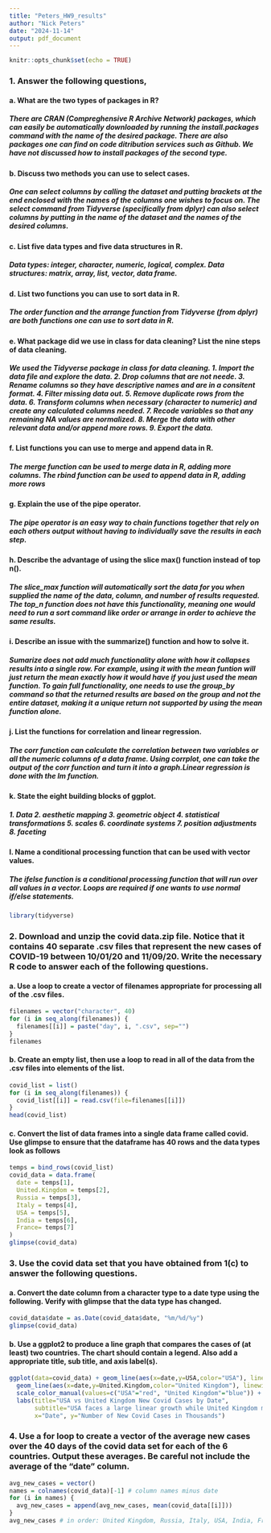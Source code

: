 ---
title: "Peters_HW9_results"
author: "Nick Peters"
date: "2024-11-14"
output: pdf_document
---

```{r setup, include=FALSE}
knitr::opts_chunk$set(echo = TRUE)
```

### 1. Answer the following questions,


#### a. What are the two types of packages in R?

##### There are CRAN (Compreghensive R Archive Network) packages, which can easily be automatically downloaded by running the install.packages command with the name of the desired package. There are also packages one can find on code ditribution services such as Github. We have not discussed how to install packages of the second type.


#### b. Discuss two methods you can use to select cases.

##### One can select columns by calling the dataset and putting brackets at the end enclosed with the names of the columns one wishes to focus on. The select command from Tidyverse (specifically from dplyr) can also select columns by putting in the name of the dataset and the names of the desired columns.


#### c. List five data types and five data structures in R. 

##### Data types: integer, character, numeric, logical, complex. Data structures: matrix, array, list, vector, data frame.


#### d. List two functions you can use to sort data in R.

##### The order function and the arrange function from Tidyverse (from dplyr) are both functions one can use to sort data in R.


#### e. What package did we use in class for data cleaning? List the nine steps of data cleaning.

##### We used the Tidyverse package in class for data cleaning. 1. Import the data file and explore the data. 2. Drop columns that are not neede. 3. Rename columns so they have descriptive names and are in a consitent format. 4. Filter missing data out. 5. Remove duplicate rows from the data. 6. Transform columns when necessary (character to numeric) and create any calculated columns needed. 7. Recode variables so that any remaining NA values are normalized. 8. Merge the data with other relevant data and/or append more rows. 9. Export the data.


#### f. List functions you can use to merge and append data in R. 

##### The merge function can be used to merge data in R, adding more columns. The rbind function can be used to append data in R, adding more rows


#### g. Explain the use of the pipe operator.

##### The pipe operator is an easy way to chain functions together that rely on each others output without having to individually save the results in each step.


#### h. Describe the advantage of using the slice max() function instead of top n().

##### The slice_max function will automatically sort the data for you when supplied the name of the data, column, and number of results requested. The top_n function does not have this functionality, meaning one would need to run a sort command like order or arrange in order to achieve the same results.


#### i. Describe an issue with the summarize() function and how to solve it. 

##### Sumarize does not add much functionality alone with how it collapses results into a single row. For example, using it with the mean funtion will just return the mean exactly how it would have if you just used the mean function. To gain full functionality, one needs to use the group_by command so that the returned results are based on the group and not the entire dataset, making it a unique return not supported by using the mean function alone.


#### j. List the functions for correlation and linear regression. 

##### The corr function can calculate the correlation between two variables or all the numeric columns of a data frame. Using corrplot, one can take the output of the corr function and turn it into a graph.Linear regression is done with the lm function.


#### k. State the eight building blocks of ggplot.

##### 1. Data 2. aesthetic mapping 3. geometric object 4.  statistical transformations 5. scales 6. coordinate systems 7. position adjustments 8. faceting


#### l. Name a conditional processing function that can be used with vector values. 

##### The ifelse function is a conditional processing function that will run over all values in a vector. Loops are required if one wants to use normal if/else statements.


``` {r import-libraries, include=FALSE}
library(tidyverse)
```

### 2. Download and unzip the covid data.zip file. Notice that it contains 40 separate .csv files that represent the new cases of COVID-19 between 10/01/20 and 11/09/20. Write the necessary R code to answer each of the following questions.


#### a. Use a loop to create a vector of filenames appropriate for processing all of the .csv files.

``` {r filename-vector}
filenames = vector("character", 40)
for (i in seq_along(filenames)) {
  filenames[[i]] = paste("day", i, ".csv", sep="")
}
filenames
```

#### b. Create an empty list, then use a loop to read in all of the data from the .csv files into elements of the list.

``` {r import-data-list}
covid_list = list()
for (i in seq_along(filenames)) {
  covid_list[[i]] = read.csv(file=filenames[[i]])
}
head(covid_list)
```

#### c. Convert the list of data frames into a single data frame called covid. Use glimpse to ensure that the dataframe has 40 rows and the data types look as follows
``` {r data-frame}
temps = bind_rows(covid_list)
covid_data = data.frame(
  date = temps[1],
  United.Kingdom = temps[2],
  Russia = temps[3],
  Italy = temps[4],
  USA = temps[5],
  India = temps[6],
  France= temps[7]
)
glimpse(covid_data)
```

### 3. Use the covid data set that you have obtained from 1(c) to answer the following questions.
#### a. Convert the date column from a character type to a date type using the following. Verify with glimpse that the data type has changed.
``` {r convert-date}
covid_data$date = as.Date(covid_data$date, "%m/%d/%y")
glimpse(covid_data)
```

#### b. Use a ggplot2 to produce a line graph that compares the cases of (at least) two countries. The chart should contain a legend. Also add a appropriate title, sub title, and axis label(s).
``` {r line-graph}
ggplot(data=covid_data) + geom_line(aes(x=date,y=USA,color="USA"), linewidth=1) +
  geom_line(aes(x=date,y=United.Kingdom,color="United Kingdom"), linewidth=1) +
  scale_color_manual(values=c("USA"="red", "United Kingdom"="blue")) +
  labs(title="USA vs United Kingdom New Covid Cases by Date",
       subtitle="USA faces a large linear growth while United Kingdom manages a small linear growth",
       x="Date", y="Number of New Covid Cases in Thousands")
```

### 4. Use a for loop to create a vector of the average new cases over the 40 days of the covid data set for each of the 6 countries. Output these averages. Be careful not include the average of the “date” column.
``` {r average-new-ases}
avg_new_cases = vector()
names = colnames(covid_data)[-1] # column names minus date
for (i in names) {
  avg_new_cases = append(avg_new_cases, mean(covid_data[[i]]))
}
avg_new_cases # in order: United Kingdom, Russia, Italy, USA, India, France
```